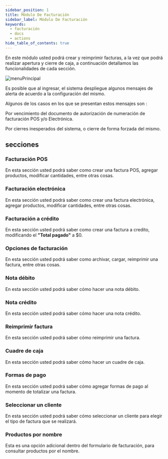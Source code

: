 ```yaml
---
sidebar_position: 1
title: Módulo De Facturación
sidebar_label: Módulo De Facturación
keywords:
  - facturación
  - docs
  - actions
hide_table_of_contents: true
---
```



En este módulo usted podrá crear y reimprimir facturas, a la vez que podrá realizar apertura y cierre de caja, a continuación detallamos las funcionalidades de cada sección.

![menuPrincipal](/img/facturacion/menu_facturacion.png)

Es posible que al ingresar, el sistema despliegue algunos mensajes de alerta de acuerdo a la configuración del mismo.

Algunos de los casos en los que se presentan estos mensajes son :

Por vencimiento del documento de autorización de numeración de facturación POS y/o Electrónica.

Por cierres inesperados del sistema, o cierre de forma forzada del mismo.

## secciones

<div className="overview-gallery">
  <VersionedLink to="/docs/facturacion/facturaPOS">
    <div className="card">
      <h3>Facturación POS</h3>
      <p>
        En esta sección usted podrá saber como crear una factura POS, agregar
        productos, modificar cantidades, entre otras cosas.
      </p>
    </div>
  </VersionedLink>
  <VersionedLink to="/docs/facturacion/facturaElectronica">
    <div className="card">
      <h3>Facturación electrónica</h3>
      <p>
        En esta sección usted podrá saber como crear una factura electrónica,
        agregar productos, modificar cantidades, entre otras cosas.
      </p>
    </div>
  </VersionedLink>
  <VersionedLink to="/docs/facturacion/facturaCredito">
    <div className="card">
      <h3>Facturación a crédito</h3>
      <p>
        En esta sección usted podrá saber como crear una factura a credito,
        modificando el <b>"Total pagado"</b> a $0.
      </p>
    </div>
  </VersionedLink>
  <VersionedLink to="/docs/facturacion/opciones">
    <div className="card">
      <h3>Opciones de facturación</h3>
      <p>
        En esta sección usted podrá saber como archivar, cargar, reimprimir una
        factura, entre otras cosas.
      </p>
    </div>
  </VersionedLink>
  <VersionedLink to="/docs/facturacion/notaDebito">
    <div className="card">
      <h3>Nota débito</h3>
      <p>En esta sección usted podrá saber cómo hacer una nota débito.</p>
    </div>
  </VersionedLink>
  <VersionedLink to="/docs/facturacion/notaCredito">
    <div className="card">
      <h3>Nota crédito</h3>
      <p>En esta sección usted podrá saber cómo hacer una nota crédito.</p>
    </div>
  </VersionedLink>
  <VersionedLink to="/docs/facturacion/reimprimirFactura">
    <div className="card">
      <h3>Reimprimir factura</h3>
      <p>En esta sección usted podrá saber cómo reimprimir una factura.</p>
    </div>
  </VersionedLink>
  <VersionedLink to="/docs/facturacion/cuadrarCaja">
    <div className="card">
      <h3>Cuadre de caja</h3>
      <p>En esta sección usted podrá saber cómo hacer un cuadre de caja.</p>
    </div>
  </VersionedLink>
  <VersionedLink to="/docs/facturacion/agregarFormasPago">
    <div className="card">
      <h3>Formas de pago</h3>
      <p>
        En esta sección usted podrá saber cómo agregar formas de pago al momento
        de totalizar una factura.
      </p>
    </div>
  </VersionedLink>
  <VersionedLink to="/docs/facturacion/seleccionarCliente">
    <div className="card">
      <h3>Seleccionar un cliente</h3>
      <p>
        En esta sección usted podrá saber cómo seleccionar un cliente para
        elegir el tipo de factura que se realizará.
      </p>
    </div>
  </VersionedLink>
  <VersionedLink to="/docs/facturacion/buscarProductoNombre">
    <div className="card">
      <h3>Productos por nombre</h3>
      <p>
        Esta es una opción adicional dentro del formulario de facturación, para
        consultar productos por el nombre.
      </p>
    </div>
  </VersionedLink>
</div>
